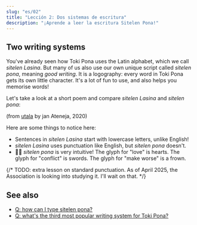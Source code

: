 ```yaml
---
slug: "es/02"
title: "Lección 2: Dos sistemas de escritura"
description: "¡Aprende a leer la escritura Sitelen Pona!"
---
```



## Two writing systems

You've already seen how Toki Pona uses the Latin alphabet, which we call _sitelen Lasina_. But many of us also use our own unique script called _sitelen pona_, meaning _good writing_. It is a logography: every word in Toki Pona gets its own little character. It's a lot of fun to use, and also helps you memorise words!

Let's take a look at a short poem and compare _sitelen Lasina_ and _sitelen pona_:

<Tabbed id="1">
  <Row sl="sina olin e utala." m="You love conflict." />
  <Row sl="taso sina sona ala:" m="But you don’t understand" />
  <Row sl="utala li ike e sina." m="that conflict makes you worse." />
</Tabbed>

(from [utala](https://utala.pona.la/toki-musi-lili/#utala) by jan Ateneja, 2020)  

Here are some things to notice here:

- Sentences in _sitelen Lasina_ start with lowercase letters, unlike English!
- _sitelen Lasina_ uses punctuation like English, but _sitelen pona_ doesn't.
- 󱥠󱥔 _sitelen pona_ is very intuitive! The glyph for "love" is hearts. The glyph for "conflict" is swords. The glyph for "make worse" is a frown.

{/* TODO: extra lesson on standard punctuation. As of April 2025, the Association is looking into studying it. I'll wait on that. */}

## See also
* [Q: how can I type sitelen pona?](es/fonts/)
* [Q: what's the third most popular writing system for Toki Pona?](es/sitelen-sitelen/)
